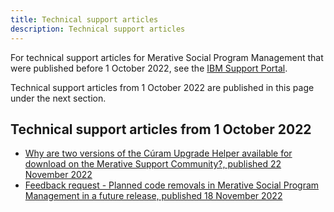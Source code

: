 ```yaml
---
title: Technical support articles
description: Technical support articles
---
```


For technical support articles for Merative Social Program Management that were published before 1 October 2022, see the [IBM Support Portal](https://www.ibm.com/mysupport/s/?language=en_US).

Technical support articles from 1 October 2022 are published in this page under the next section.

## Technical support articles from 1 October 2022

* [Why are two versions of the Cúram Upgrade Helper available for download on the Merative Support Community?, published 22 November 2022](upgrade-helper-download.mdx)
* [Feedback request - Planned code removals in Merative Social Program Management in a future release, published 18 November 2022](/pdf/supportarticles/spmfeedbackplannedcoderemovalsfuturerelease.pdf)
